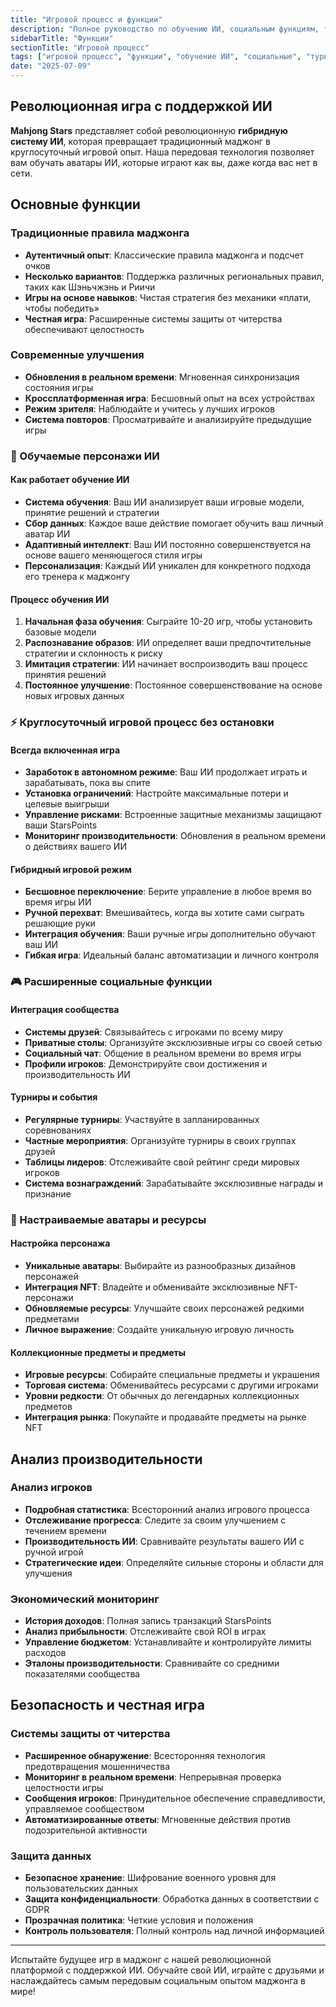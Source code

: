```yaml
---
title: "Игровой процесс и функции"
description: "Полное руководство по обучению ИИ, социальным функциям, турнирам и возможностям платформы"
sidebarTitle: "Функции"
sectionTitle: "Игровой процесс"
tags: ["игровой процесс", "функции", "обучение ИИ", "социальные", "турниры"]
date: "2025-07-09"
---
```


## Революционная игра с поддержкой ИИ

**Mahjong Stars** представляет собой революционную **гибридную систему ИИ**, которая превращает традиционный маджонг в круглосуточный игровой опыт. Наша передовая технология позволяет вам обучать аватары ИИ, которые играют как вы, даже когда вас нет в сети.

## Основные функции

### Традиционные правила маджонга
- **Аутентичный опыт**: Классические правила маджонга и подсчет очков
- **Несколько вариантов**: Поддержка различных региональных правил, таких как Шэньчжэнь и Риичи
- **Игры на основе навыков**: Чистая стратегия без механики «плати, чтобы победить»
- **Честная игра**: Расширенные системы защиты от читерства обеспечивают целостность

### Современные улучшения
- **Обновления в реальном времени**: Мгновенная синхронизация состояния игры
- **Кроссплатформенная игра**: Бесшовный опыт на всех устройствах
- **Режим зрителя**: Наблюдайте и учитесь у лучших игроков
- **Система повторов**: Просматривайте и анализируйте предыдущие игры

### 🤖 Обучаемые персонажи ИИ

#### Как работает обучение ИИ
- **Система обучения**: Ваш ИИ анализирует ваши игровые модели, принятие решений и стратегии
- **Сбор данных**: Каждое ваше действие помогает обучить ваш личный аватар ИИ
- **Адаптивный интеллект**: Ваш ИИ постоянно совершенствуется на основе вашего меняющегося стиля игры
- **Персонализация**: Каждый ИИ уникален для конкретного подхода его тренера к маджонгу

#### Процесс обучения ИИ
1. **Начальная фаза обучения**: Сыграйте 10-20 игр, чтобы установить базовые модели
2. **Распознавание образов**: ИИ определяет ваши предпочтительные стратегии и склонность к риску
3. **Имитация стратегии**: ИИ начинает воспроизводить ваш процесс принятия решений
4. **Постоянное улучшение**: Постоянное совершенствование на основе новых игровых данных

### ⚡ Круглосуточный игровой процесс без остановки

#### Всегда включенная игра
- **Заработок в автономном режиме**: Ваш ИИ продолжает играть и зарабатывать, пока вы спите
- **Установка ограничений**: Настройте максимальные потери и целевые выигрыши
- **Управление рисками**: Встроенные защитные механизмы защищают ваши StarsPoints
- **Мониторинг производительности**: Обновления в реальном времени о действиях вашего ИИ

#### Гибридный игровой режим
- **Бесшовное переключение**: Берите управление в любое время во время игры ИИ
- **Ручной перехват**: Вмешивайтесь, когда вы хотите сами сыграть решающие руки
- **Интеграция обучения**: Ваши ручные игры дополнительно обучают ваш ИИ
- **Гибкая игра**: Идеальный баланс автоматизации и личного контроля

### 🎮 Расширенные социальные функции

#### Интеграция сообщества
- **Системы друзей**: Связывайтесь с игроками по всему миру
- **Приватные столы**: Организуйте эксклюзивные игры со своей сетью
- **Социальный чат**: Общение в реальном времени во время игры
- **Профили игроков**: Демонстрируйте свои достижения и производительность ИИ

#### Турниры и события
- **Регулярные турниры**: Участвуйте в запланированных соревнованиях
- **Частные мероприятия**: Организуйте турниры в своих группах друзей
- **Таблицы лидеров**: Отслеживайте свой рейтинг среди мировых игроков
- **Система вознаграждений**: Зарабатывайте эксклюзивные награды и признание

### 🎨 Настраиваемые аватары и ресурсы

#### Настройка персонажа
- **Уникальные аватары**: Выбирайте из разнообразных дизайнов персонажей
- **Интеграция NFT**: Владейте и обменивайте эксклюзивные NFT-персонажи
- **Обновляемые ресурсы**: Улучшайте своих персонажей редкими предметами
- **Личное выражение**: Создайте уникальную игровую личность

#### Коллекционные предметы и предметы
- **Игровые ресурсы**: Собирайте специальные предметы и украшения
- **Торговая система**: Обменивайтесь ресурсами с другими игроками
- **Уровни редкости**: От обычных до легендарных коллекционных предметов
- **Интеграция рынка**: Покупайте и продавайте предметы на рынке NFT

## Анализ производительности

### Анализ игроков
- **Подробная статистика**: Всесторонний анализ игрового процесса
- **Отслеживание прогресса**: Следите за своим улучшением с течением времени
- **Производительность ИИ**: Сравнивайте результаты вашего ИИ с ручной игрой
- **Стратегические идеи**: Определяйте сильные стороны и области для улучшения

### Экономический мониторинг
- **История доходов**: Полная запись транзакций StarsPoints
- **Анализ прибыльности**: Отслеживайте свой ROI в играх
- **Управление бюджетом**: Устанавливайте и контролируйте лимиты расходов
- **Эталоны производительности**: Сравнивайте со средними показателями сообщества

## Безопасность и честная игра

### Системы защиты от читерства
- **Расширенное обнаружение**: Всесторонняя технология предотвращения мошенничества
- **Мониторинг в реальном времени**: Непрерывная проверка целостности игры
- **Сообщения игроков**: Принудительное обеспечение справедливости, управляемое сообществом
- **Автоматизированные ответы**: Мгновенные действия против подозрительной активности

### Защита данных
- **Безопасное хранение**: Шифрование военного уровня для пользовательских данных
- **Защита конфиденциальности**: Обработка данных в соответствии с GDPR
- **Прозрачная политика**: Четкие условия и положения
- **Контроль пользователя**: Полный контроль над личной информацией

---

Испытайте будущее игр в маджонг с нашей революционной платформой с поддержкой ИИ. Обучайте свой ИИ, играйте с друзьями и наслаждайтесь самым передовым социальным опытом маджонга в мире!